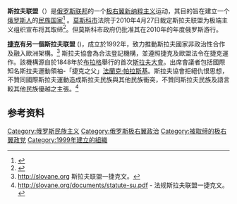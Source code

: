 {{Infobox political party
|name= Slavic Union
| native_name = Славянский союз
| native_name_lang = ru
| abbreviation = SS (English)<br>СС (Russian)
| colorcode = #9B0A0F
|logo = [[Image:SlavS.svg|200px]]
|caption = The group's insignia, a stylized swastika made up of two S's.
| split = [[俄罗斯民族团结|俄罗斯民族团结]]
|founder = [[德米特里·杰姆什金|德米特里·杰姆什金]]
|founded = {{Start date|1999|9|}} [[俄罗斯|俄罗斯]]
|banned = {{Start date|2010|6|29}}
| successor = {{tsl|en|Russians (organization)|俄罗斯人 (组织)|俄罗斯人}}
|ideology = [[新納粹主義|新納粹主義]]<br />[[泛斯拉夫主義|泛斯拉夫主義]]<br />[[白人優越主義|白人優越主義]]<br />[[排外主義|排外主義]]<br />[[反移民|反移民]]<br />[[反共主義|反共主義]]<br />[[反犹太主义|反犹太主义]]<br />[[同性戀恐懼|同性戀恐懼]]
| position = [[極右派|極右派]]
|religion = [[正統_(信仰)|正統 (信仰)]]<br>[[斯拉夫异教|斯拉夫异教]]
|slogan        = "{{tsl|en|Russia for Russians|俄罗斯人的俄罗斯}}"
| colours = {{color box|#9B0A0F|border=darkgray}} [[红色|红色]]
}}

'''斯拉夫联盟'''（{{lang-ru|Славянский союз}}）是[[俄罗斯联邦|俄罗斯联邦]]的一个[[极右翼|极右翼]][[新纳粹主义|新纳粹主义]]运动，其目的旨在建立一个[[俄罗斯人|俄罗斯人]]的[[民族国家|民族国家]]<ref>{{cite web|language=ru|url=http://www.demushkin.com/page7.php#faq1|title=Конечная ваша цель, к которой, по-вашему, ведет ваша деятельность?|publisher=斯拉夫联盟官网|accessdate=2010-11-24|deadurl=yes|archiveurl=https://web.archive.org/web/20101121213201/http://demushkin.com/page7.php#faq1|archivedate=2010-11-21}}</ref> 。[[莫斯科市|莫斯科市]]法院于2010年4月27日裁定斯拉夫联盟为极端主义组织宣布将其取缔<ref>{{cite web|language=zh-hans|url=http://rusnews.cn/eguoxinwen/eluosi_shehui/20101026/42906577.html|title=莫斯科市政府允许民族主义组织在柳布利诺举行活动|publisher=俄新网|date=2010-10-26|accessdate=2010年11月24日}}{{dead link|date=2018年3月 |bot=InternetArchiveBot |fix-attempted=yes }}</ref>。但莫斯科市政府仍批准其在2010年的年度俄罗斯游行。

'''[[捷克文|捷克]]有另一個斯拉夫联盟''' ({{lang-cz|Slovanská unie}})，成立於1992年，致力推動斯拉夫國家非政治性合作及融入歐洲架構。<ref>http://slovane.org {{Wayback|url=http://slovane.org/ |date=20201129193358 }} 斯拉夫联盟一捷克文。</ref> 斯拉夫協會為合法登記機構，並遵照捷克及歐盟法令在捷克運作。該機構源自於1848年於[[布拉格|布拉格]]舉行的首次[[斯拉夫大會|斯拉夫大會]]。出席會議者包括國際知名斯拉夫運動領袖-「捷克之父」[[法蘭克‧帕拉斯基|法蘭克‧帕拉斯基]]。斯拉夫協會拒絕仇恨思想，不贊同國際斯拉夫運動造成斯拉夫民族與其他民族衝突，不贊同斯拉夫民族及語言較其他民族優越之主張。<ref>http://slovane.org/documents/statute-su.pdf {{Wayback|url=http://slovane.org/documents/statute-su.pdf |date=20170424054038 }} - 法规斯拉夫联盟一捷克文。</ref>

==参考资料==
{{reflist}}

[[Category:俄罗斯民族主义|Category:俄罗斯民族主义]]
[[Category:俄罗斯极右翼政治|Category:俄罗斯极右翼政治]]
[[Category:被取缔的极右翼政党|Category:被取缔的极右翼政党]]
[[Category:1999年建立的組織|Category:1999年建立的組織]]